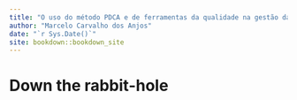 ```yaml
--- 
title: "O uso do método PDCA e de ferramentas da qualidade na gestão da agroindústria no estado de Mato Grosso do Sul"
author: "Marcelo Carvalho dos Anjos"
date: "`r Sys.Date()`"
site: bookdown::bookdown_site
---
```


# Down the rabbit-hole
